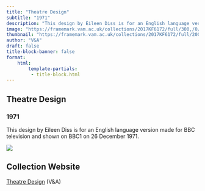 ```yaml
---
title: "Theatre Design"
subtitle: "1971"
description: "This design by Eileen Diss is for an English language version made for BBC television and shown on BBC1 on 26 December 1971."
image: "https://framemark.vam.ac.uk/collections/2017KF6172/full/300,/0/default.jpg"
thumbnail: "https://framemark.vam.ac.uk/collections/2017KF6172/full/200,/0/default.jpg"
author: "V&A"
draft: false
title-block-banner: false
format:
    html:
        template-partials:
         - title-block.html
---
```

## Theatre Design
### 1971
This design by Eileen Diss is for an English language version made for BBC television and shown on BBC1 on 26 December 1971.

::: {.column-margin}
<img src="https://framemark.vam.ac.uk/collections/2017KF6172/full/400,/0/default.jpg">

:::

## Collection Website
<a href="https://collections.vam.ac.uk/item/O1305273/die-fledermaus-theatre-design-diss-eileen/ "/>Theatre Design</a> (V&A)
